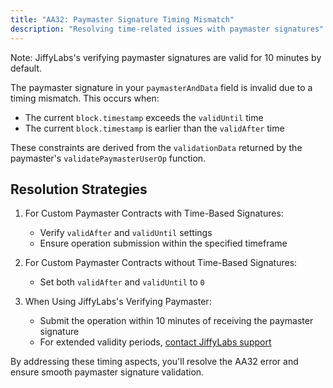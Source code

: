 ```yaml
---
title: "AA32: Paymaster Signature Timing Mismatch"
description: "Resolving time-related issues with paymaster signatures"
---
```


<Note>
  Note: JiffyLabs's verifying paymaster signatures are valid for 10 minutes by default.
</Note>

The paymaster signature in your `paymasterAndData` field is invalid due to a timing mismatch. This occurs when:

- The current `block.timestamp` exceeds the `validUntil` time
- The current `block.timestamp` is earlier than the `validAfter` time

These constraints are derived from the `validationData` returned by the paymaster's `validatePaymasterUserOp` function.

## Resolution Strategies

1. For Custom Paymaster Contracts with Time-Based Signatures:
   - Verify `validAfter` and `validUntil` settings
   - Ensure operation submission within the specified timeframe

2. For Custom Paymaster Contracts without Time-Based Signatures:
   - Set both `validAfter` and `validUntil` to `0`

3. When Using JiffyLabs's Verifying Paymaster:
   - Submit the operation within 10 minutes of receiving the paymaster signature
   - For extended validity periods, [contact JiffyLabs support](https://t.me/JiffyScan)

By addressing these timing aspects, you'll resolve the AA32 error and ensure smooth paymaster signature validation.